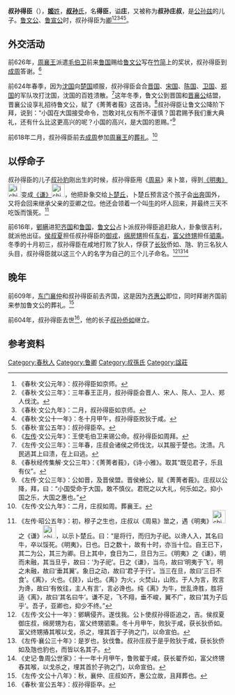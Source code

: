 {{模板:Infobox 先秦人物
|名稱=叔孫得臣
|姓=[[姬姓|姬]]
|氏=[[叔孫氏|叔孫]]
|名=得臣
|字=
|别名=叔孫庄叔
|别字=
|諡号=庄
|官位=[[魯國|魯國]][[卿|卿]]
|時代=春秋
|國家=魯國
|身份=卿
|出生=
|逝世=前604年
|父=[[公孫茲|公孫茲]]
|子女=[[叔孫僑如|叔孫僑如]]、[[虺_(叔孙氏)|虺]]、[[叔孫豹|叔孫豹]]
}}
'''叔孙得臣'''（{{bd|？||前604年||}}），[[姬姓|'''姬'''姓]]，[[叔孙氏|'''叔孙'''氏]]，名'''得臣'''，谥'''庄'''，又被称为'''叔孙庄叔'''，是[[公孙兹|公孙兹]]的儿子。[[鲁文公|鲁文公]]、[[鲁宣公|鲁宣公]]时，叔孙得臣为[[卿|卿]]<ref>《春秋·文公元年》：叔孙得臣如京师。</ref><ref>《春秋·文公三年》：三年春王正月，叔孙得臣会晋人、宋人、陈人、卫人、郑人伐沈。</ref><ref>《春秋·文公九年》：二月，叔孙得臣如京师。</ref><ref>《春秋·文公十一年》：冬十月甲午，叔孙得臣败狄于咸。</ref><ref name=autogenerated1>《春秋·宣公五年》：叔孙得臣卒。</ref>。

==外交活动==

前626年，[[周襄王|周襄王]]派遣[[毛伯卫|毛伯卫]]前来[[鲁国|鲁国]]赐给[[鲁文公|鲁文公]]写在[[竹简|竹简]]上的奖状，叔孙得臣到[[成周|成周]]答谢。<ref>《[[左传|左传]]·文公元年》：王使毛伯卫来锡公命。叔孙得臣如周拜。</ref>

前624年春季，因为[[沈国|沈国]]向[[楚国|楚国]]顺服，叔孙得臣会合[[晋国|晋国]]、[[宋国|宋国]]、[[陈国|陈国]]、[[卫国|卫国]]、[[郑国|郑国]]的军队攻打沈国，沈国的百姓溃散。<ref>《左传·文公三年》：三年春，庄叔会诸侯之师伐沈，以其服于楚也。沈溃。凡民逃其上曰溃，在上曰逃。</ref>这年冬季，鲁文公到晋国和[[晋襄公|晋襄公]]结盟，晋襄公设享礼招待鲁文公，赋了《菁菁者莪》这首诗。<ref>《春秋经传集解·文公三年》：《菁菁者莪》，《诗·小雅》。取其“既见君子，乐且有仪”。</ref>叔孙得臣让鲁文公降阶下拜，说到：“小国在大国接受命令，岂敢对礼仪有所不谨慎？国君赐予我们重大典礼，还有什么比这更高兴的呢？小国的高兴，是大国的恩赐。”<ref>《左传·文公三年》：公如晋，及晋侯盟。晋侯飨公，赋《菁菁者莪》。庄叔以公降，拜，曰：“小国受命于大国，敢不慎仪。君贶之以大礼，何乐如之。抑小国之乐，大国之惠也。”</ref>

前618年二月，叔孙得臣前去[[成周|成周]]参加[[周襄王|周襄王]]的[[葬礼|葬礼]]。<ref>《左传·文公九年》：二月，庄叔如周。葬襄王。</ref>

==以俘命子==
叔孙得臣的儿子[[叔孙豹|叔孙豹]]刚出生的时候，叔孙得臣用《[[周易|周易]]》来卜筮，得到[[周易六十四卦列表#明夷|《明夷》]][[File:iching-hexagram-36.svg|30px]]变成[[周易六十四卦列表#謙|《谦》]][[File:iching-hexagram-15.svg|30px]]，他把卦象交给[[卜楚丘|卜楚丘]]，卜楚丘预言这个孩子会[[出奔|出奔]]国外，又将会回来继承父亲的亚卿之位。他还会领着一个叫[[竖牛|牛]]的坏人回来，并最终三天不吃饭而饿死。<ref>《左传·昭公五年》：初，穆子之生也，庄叔以《周易》筮之，遇《明夷》[[File:iching-hexagram-36.svg|30px]]之《谦》[[File:iching-hexagram-15.svg|30px]]，以示卜楚丘。曰：“是将行，而归为子祀。以谗人入，其名曰牛，卒以馁死。《明夷》，日也。日之数十，故有十时，亦当十位。自王已下，其二为公，其三为卿。日上其中，食日为二，旦日为三。《明夷》之《谦》，明而未融，其当旦乎，故曰：‘为子祀’。日之《谦》，当鸟，故曰‘明夷于飞’。明之未融，故曰‘垂其翼’。象日之动，故曰‘君子于行’。当三在旦，故曰‘三日不食’。《离》，火也。《艮》，山也。《离》为火，火焚山，山败。于人为言，败言为谗，故曰‘有攸往，主人有言’，言必谗也。纯《离》为牛，世乱谗胜，胜将适《离》，故曰‘其名曰牛’。谦不足，飞不翔，垂不峻，翼不广，故曰‘其为子后乎’。吾子，亚卿也，抑少不终。”</ref>

前616年，[[鄋瞒|鄋瞒]]进犯[[齐国|齐国]]和[[鲁国|鲁国]]，[[鲁文公|鲁文公]]占卜派叔孙得臣追赶敌人，卦象很吉利，就派他出征。[[侯叔夏|侯叔夏]]担任叔孙得臣的[[御戎|御戎]]，[[绵房甥|绵房甥]]担任[[车右|车右]]，[[富父终甥|富父终甥]]担任[[驷乘|驷乘]]。冬季的十月初三，叔孙得臣在咸地打败了狄人，俘获了[[长狄|长狄]]侨如、虺、豹三名狄人头目，叔孙得臣就以这三个人的名字为自己的三个儿子命名。<ref>《左传·文公十一年》：鄋瞒侵齐。遂伐我。公卜使叔孙得臣追之，吉。侯叔夏御庄叔，绵房甥为右，富父终甥驷乘。冬十月甲午，败狄于咸，获长狄侨如。富父终甥摏其喉以戈，杀之，埋其首于子驹之门，以命宣伯。</ref><ref>《左传·襄公三十年》：是岁也，狄伐鲁。叔孙庄叔于是乎败狄于咸，获长狄侨如及虺也豹也，而皆以名其子。</ref><ref>《史记·鲁周公世家》：十一年十月甲午，鲁败翟于咸，获长翟乔如，富父终甥舂其喉，以戈杀之，埋其首於子驹之门，以命宣伯。</ref>

==晚年==
前609年，[[东门襄仲|东门襄仲]]和叔孙得臣前去齐国，这是因为[[齐惠公|齐惠公]]即位，同时拜谢齐国前来参加鲁文公的葬礼。<ref>《左传·文公十八年》：秋，襄仲、庄叔如齐，惠公立故，且拜葬也。</ref>

前604年，叔孙得臣去世<ref name=autogenerated1>《春秋·宣公五年》：叔孙得臣卒。</ref>，他的长子[[叔孙侨如|叔孙侨如]]继立。

== 参考资料 ==
{{reflist}}
{{start box}}
{{s-before|父[[叔孙戴伯|叔孙戴伯]]公孫茲}}
{{s-title|[[魯國|魯國]][[叔孙氏|叔孙氏]]宗主}}
{{s-after|子[[叔孙宣伯|叔孙宣伯]]叔孫僑如}}
{{end box}}
{{三桓}}
[[Category:春秋人|Category:春秋人]]
[[Category:鲁卿|Category:鲁卿]]
[[Category:叔孫氏|Category:叔孫氏]]
[[Category:諡莊|Category:諡莊]]